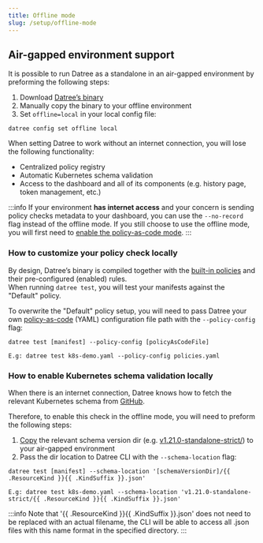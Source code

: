 ```yaml
---
title: Offline mode
slug: /setup/offline-mode
---
```


## Air-gapped environment support
It is possible to run Datree as a standalone in an air-gapped environment by preforming the following steps:
1. Download [Datree’s binary](https://github.com/datreeio/datree/releases/latest) 
2. Manually copy the binary to your offline environment 
3. Set `offline=local` in your local config file:  
```terminal
datree config set offline local
```

When setting Datree to work without an internet connection, you will lose the following functionality:
* Centralized policy registry
* Automatic Kubernetes schema validation
* Access to the dashboard and all of its components (e.g. history page, token management, etc.)

:::info
If your environment **has internet access** and your concern is sending policy checks metadata to your dashboard, you can use the `--no-record` flag instead of the offline mode. If you still choose to use the offline mode, you will first need to [enable the policy-as-code mode](https://hub.datree.io/setup/policy-as-code#1-enable-policy-as-code-pac-mode).
:::

### How to customize your policy check locally
By design, Datree’s binary is compiled together with the [built-in policies](https://hub.datree.io/built-in-rules#containers) and their pre-configured (enabled) rules.  
When running `datree test`, you will test your manifests against the "Default" policy.

To overwrite the "Default" policy setup, you will need to pass Datree your own [policy-as-code](https://hub.datree.io/setup/policy-as-code#policiesyaml) (YAML) configuration file path with the `--policy-config` flag:
```terminal
datree test [manifest] --policy-config [policyAsCodeFile]
```
```terminal
E.g: datree test k8s-demo.yaml --policy-config policies.yaml
```

### How to enable Kubernetes schema validation locally
When there is an internet connection, Datree knows how to fetch the relevant Kubernetes schema from [GitHub](https://github.com/yannh/kubernetes-json-schema). 

Therefore, to enable this check in the offline mode, you will need to preform the following steps:
1. [Copy](https://minhaskamal.github.io/DownGit/#/home) the relevant schema version dir (e.g. [v1.21.0-standalone-strict/](https://github.com/yannh/kubernetes-json-schema/tree/2e2c25d6ca2e59ebffaebb23a59eb4130b5ad2a4/v1.21.0-standalone-strict)) to your air-gapped environment
2. Pass the dir location to Datree CLI with the `--schema-location` flag:
```terminal
datree test [manifest] --schema-location '[schemaVersionDir]/{{ .ResourceKind }}{{ .KindSuffix }}.json'
```
```terminal
E.g: datree test k8s-demo.yaml --schema-location 'v1.21.0-standalone-strict/{{ .ResourceKind }}{{ .KindSuffix }}.json'
```

:::info
Note that '{{ .ResourceKind }}{{ .KindSuffix }}.json' does not need to be replaced with an actual filename, the CLI will be able to access all .json files with this name format in the specified directory.
:::
